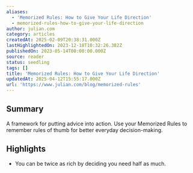 ```yaml
---
aliases:
  - 'Memorized Rules: How to Give Your Life Direction'
  - memorized-rules-how-to-give-your-life-direction
author: julian.com
category: articles
createdAt: 2025-02-09T20:38:31.000Z
lastHighlightedOn: 2023-12-18T10:32:26.382Z
publishedOn: 2023-05-14T00:00:00.000Z
source: reader
status: seedling
tags: []
title: 'Memorized Rules: How to Give Your Life Direction'
updatedAt: 2025-04-12T15:55:17.000Z
url: 'https://www.julian.com/blog/memorized-rules'
---
```

## Summary

A framework for putting advice into action. Use your Memorized Rules to remember rules of thumb for better everyday decision-making.

## Highlights

- You can be twice as rich by deciding you need half as much.
